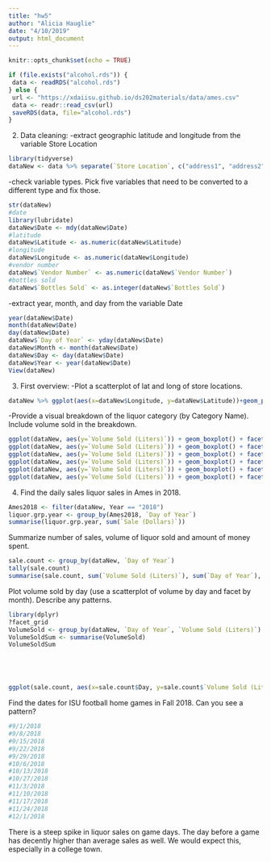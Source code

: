 ```yaml
---
title: "hw5"
author: "Alicia Hauglie"
date: "4/10/2019"
output: html_document
---
```


```r
knitr::opts_chunk$set(echo = TRUE)
```


```r
if (file.exists("alcohol.rds")) {
 data <- readRDS("alcohol.rds")
} else {
 url <- "https://xdaiisu.github.io/ds202materials/data/ames.csv"
 data <- readr::read_csv(url)
 saveRDS(data, file="alcohol.rds")
} 
```
2. Data cleaning:
-extract geographic latitude and longitude from the variable Store Location
```r
library(tidyverse)
dataNew <- data %>% separate(`Store Location`, c("address1", "address2", "coords"), sep = "\n") %>% select(-address1, -address2) %>% mutate(coords = gsub("[()]", "", coords)) %>% separate(coords, c("Latitude", "Longitude"), sep = ",") 
```
-check variable types. Pick five variables that need to be converted to a different type and fix those.
```r
str(dataNew)
#date
library(lubridate)
dataNew$Date <- mdy(dataNew$Date)
#latitude
dataNew$Latitude <- as.numeric(dataNew$Latitude)
#longitude
dataNew$Longitude <- as.numeric(dataNew$Longitude)
#vendor number
dataNew$`Vendor Number` <- as.numeric(dataNew$`Vendor Number`)
#bottles sold
dataNew$`Bottles Sold` <- as.integer(dataNew$`Bottles Sold`)
```
-extract year, month, and day from the variable Date
```r
year(dataNew$Date)
month(dataNew$Date)
day(dataNew$Date)
dataNew$`Day of Year` <- yday(dataNew$Date)
dataNew$Month <- month(dataNew$Date)
dataNew$Day <- day(dataNew$Date)
dataNew$Year <- year(dataNew$Date)
View(dataNew)
```


3. First overview:
-Plot a scatterplot of lat and long of store locations.
```r
dataNew %>% ggplot(aes(x=dataNew$Longitude, y=dataNew$Latitude))+geom_point()
```

-Provide a visual breakdown of the liquor category (by Category Name). Include volume sold in the breakdown.
```r
ggplot(dataNew, aes(y=`Volume Sold (Liters)`)) + geom_boxplot() + facet_wrap_paginate(~`Category Name`, ncol=5, nrow=5, scales="free_y", page = 1 )
ggplot(dataNew, aes(y=`Volume Sold (Liters)`)) + geom_boxplot() + facet_wrap_paginate(~`Category Name`, ncol=5, nrow=5, scales="free_y", page = 2 )
ggplot(dataNew, aes(y=`Volume Sold (Liters)`)) + geom_boxplot() + facet_wrap_paginate(~`Category Name`, ncol=5, nrow=5, scales="free_y", page = 3 )
ggplot(dataNew, aes(y=`Volume Sold (Liters)`)) + geom_boxplot() + facet_wrap_paginate(~`Category Name`, ncol=5, nrow=5, scales="free_y", page = 4 )
ggplot(dataNew, aes(y=`Volume Sold (Liters)`)) + geom_boxplot() + facet_wrap_paginate(~`Category Name`, ncol=5, nrow=5, scales="free_y", page = 5 )
ggplot(dataNew, aes(y=`Volume Sold (Liters)`)) + geom_boxplot() + facet_wrap_paginate(~`Category Name`, ncol=5, nrow=4, scales="free_y", page = 6 )
```

4. Find the daily sales liquor sales in Ames in 2018.
```r
Ames2018 <- filter(dataNew, Year == "2018")
liquor.grp.year <- group_by(Ames2018, `Day of Year`)
summarise(liquor.grp.year, sum(`Sale (Dollars)`))
```
Summarize number of sales, volume of liquor sold and amount of money spent. 
```r
sale.count <- group_by(dataNew, `Day of Year`)
tally(sale.count)
summarise(sale.count, sum(`Volume Sold (Liters)`), sum(`Day of Year`), sum(`Sale (Dollars)`))

```
Plot volume sold by day (use a scatterplot of volume by day and facet by month). Describe any patterns.
```r
library(dplyr)
?facet_grid
VolumeSold <- group_by(dataNew, `Day of Year`, `Volume Sold (Liters)`)
VolumeSoldSum <- summarise(VolumeSold)
VolumeSoldSum





ggplot(sale.count, aes(x=sale.count$Day, y=sale.count$`Volume Sold (Liters)`))+geom_point(size=.5)+facet_wrap(~Month)+xlab("Day of the Month")+ylab("Volume Sold (Liters)")
```
Find the dates for ISU football home games in Fall 2018. Can you see a pattern?
```r
#9/1/2018
#9/8/2018
#9/15/2018
#9/22/2018
#9/29/2018
#10/6/2018
#10/13/2018
#10/27/2018
#11/3/2018
#11/10/2018
#11/17/2018
#11/24/2018
#12/1/2018
```
There is a steep spike in liquor sales on game days. The day before a game has decently higher than average sales as well. We would expect this, especially in a college town. 